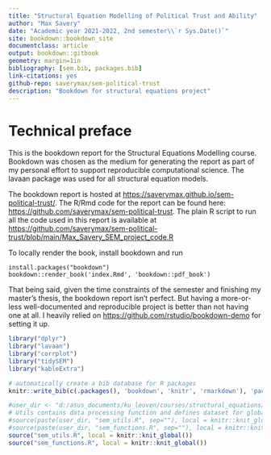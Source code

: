 ```yaml
---
title: "Structural Equation Modelling of Political Trust and Ability"
author: "Max Savery"
date: "Academic year 2021-2022, 2nd semester\\`r Sys.Date()`"
site: bookdown::bookdown_site
documentclass: article
output: bookdown::gitbook
geometry: margin=1in
bibliography: [sem.bib, packages.bib]
link-citations: yes
github-repo: saverymax/sem-political-trust
description: "Bookdown for structural equations project"
---
```

# Technical preface

This is the bookdown \citep{R-bookdown} report for the Structural Equations Modelling course. Bookdown was chosen 
as the medium for generating the report as part of my personal effort to support 
reproducible computational science. The lavaan package \citep{R-lavaan} was used for all structural equation models.

The bookdown report is hosted at <https://saverymax.github.io/sem-political-trust/>. The R/Rmd code for the report can be found here: <https://github.com/saverymax/sem-political-trust>. The plain R script to run 
all the code used in this report is available at <https://github.com/saverymax/sem-political-trust/blob/main/Max_Savery_SEM_project_code.R>

To locally render the book, install bookdown and run 
```
install.packages("bookdown")
bookdown::render_book('index.Rmd', 'bookdown::pdf_book')
```
That being said, given the time constraints of the semester and finishing my master's thesis, the bookdown report isn't perfect. But having a more-or-less well-documented and reproducible project
is better than not having one at all. I heavily relied on <https://github.com/rstudio/bookdown-demo> 
for setting it up.
```r
library("dplyr")    
library("lavaan")    
library("corrplot")     
library("tidySEM")
library("kableExtra")
```
```r
# automatically create a bib database for R packages
knitr::write_bib(c(.packages(), 'bookdown', 'knitr', 'rmarkdown'), 'packages.bib')
```
```r
#user_dir <- "d:/asus_documents/ku_leuven/courses/structural_equations/project/"
# Utils contains data processing function and defines dataset for global use.
#source(paste(user_dir, "sem_utils.R", sep=""), local = knitr::knit_global())
#source(paste(user_dir, "sem_functions.R", sep=""), local = knitr::knit_global())
source("sem_utils.R", local = knitr::knit_global())
source("sem_functions.R", local = knitr::knit_global())
```

